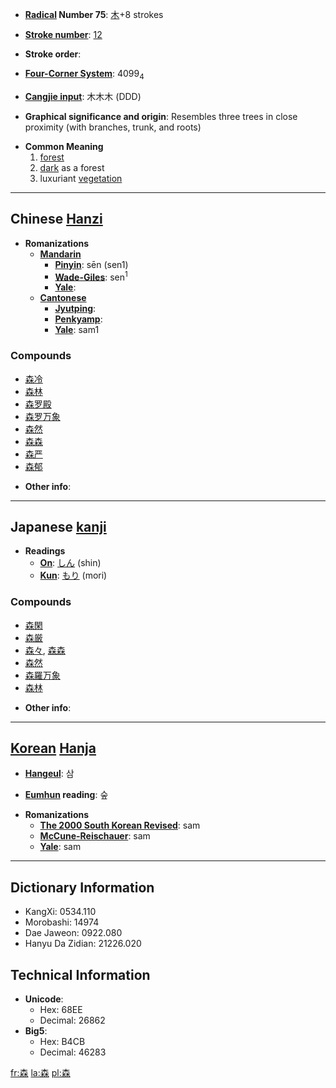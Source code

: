 * '''[[Wiktionary:Chinese radical index| Radical]] Number 75''': [[Wiktionary:Chinese radical index 木|木]]+8 strokes

* '''[[Wiktionary:Chinese total strokes index|Stroke number]]''': [[Wiktionary:Chinese total strokes index 12|12]]

* '''Stroke order''': 

* '''[[Wiktionary:Chinese four corner index|Four-Corner System]]''': 4099<sub>4</sub>

* '''[[Wiktionary:Chinese Cangjie index|Cangjie input]]''': 木木木 (DDD)

* '''Graphical significance and origin''': Resembles three trees in close proximity (with branches, trunk, and roots)

* '''Common Meaning'''
*# [[forest]]
*# [[dark]] as a forest
*# luxuriant [[vegetation]]

----

== Chinese [[Hanzi]] ==

* '''Romanizations'''
** '''[[Mandarin]]'''
*** '''[[Pinyin]]''': sēn (sen1)
*** '''[[Wade-Giles]]''': sen<sup>1</sup>
*** '''[[Yale]]''': 
** '''[[Cantonese]]'''
*** '''[[Jyutping]]''':
*** '''[[Penkyamp]]''': 
*** '''[[Yale]]''': sam1

===Compounds===
*[[森冷]]
*[[森林]]
*[[森罗殿]]
*[[森罗万象]]
*[[森然]]
*[[森森]]
*[[森严]]
*[[森郁]]

* '''Other info''': 

----

== Japanese [[kanji]] ==

* '''Readings'''
** '''[[On]]''': [[しん]] (shin)
** '''[[Kun]]''': [[もり]] (mori)

===Compounds===
*[[森閑]]
*[[森厳]]
*[[森々]], [[森森]]
*[[森然]]
*[[森羅万象]]
*[[森林]]

* '''Other info''':  

----

== [[Korean]] [[Hanja]] ==

* '''[[Hangeul]]''': 삼

* '''[[Eumhun]] reading''': 숲

* '''Romanizations'''
** '''[[The 2000 South Korean Revised Romanization|The 2000 South Korean Revised]]''': sam
** '''[[McCune-Reischauer]]''': sam
** '''[[Yale]]''': sam

----

== Dictionary Information ==

* KangXi: 0534.110
* Morobashi: 14974
* Dae Jaweon: 0922.080
* Hanyu Da Zidian: 21226.020

== Technical Information ==

* '''Unicode''':
** Hex: 68EE
** Decimal: 26862
* '''Big5''':
** Hex: B4CB
** Decimal: 46283

[[fr:森]]
[[la:森]]
[[pl:森]]